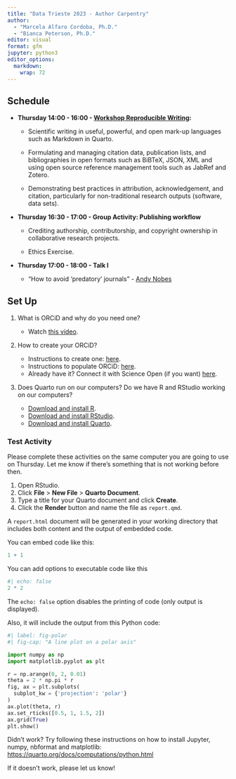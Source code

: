 ```yaml
---
title: "Data Trieste 2023 - Author Carpentry"
author: 
  - "Marcela Alfaro Cordoba, Ph.D."
  - "Bianca Peterson, Ph.D."
editor: visual
format: gfm
jupyter: python3
editor_options:
  markdown:
    wrap: 72
---
```


## Schedule

-   **Thursday 14:00 - 16:00 - [Workshop Reproducible
    Writing](https://CODATA-RDA-DataScienceSchools.github.io/Materials/blob/master/docs/DataTrieste2023/Quarto/AuthorCarpentry.html):**

    -   Scientific writing in useful, powerful, and open mark-up
        languages such as Markdown in Quarto.

    -   Formulating and managing citation data, publication lists, and
        bibliographies in open formats such as BiBTeX, JSON, XML and
        using open source reference management tools such as JabRef and
        Zotero.

    -   Demonstrating best practices in attribution, acknowledgement,
        and citation, particularly for non-traditional research outputs
        (software, data sets).

-   **Thursday 16:30 - 17:00 - Group Activity: Publishing workflow**

    -   Crediting authorship, contributorship, and copyright ownership
        in collaborative research projects.

    -   Ethics Exercise.

-   **Thursday 17:00 - 18:00 - Talk I**

    -   "How to avoid 'predatory' journals" - [Andy
        Nobes](https://www.inasp.info/staff/andy-nobes-0)

## Set Up

1.  What is ORCiD and why do you need one?

    -   Watch [this video](https://vimeo.com/97150912).

2.  How to create your ORCiD?

    -   Instructions to create one:
        [here](https://authorcarpentry.github.io/orcid-profile/00-orcid-profile.html).
    -   Instructions to populate ORCiD:
        [here](https://authorcarpentry.github.io/orcid-profile/01-adding-works.html).
    -   Already have it? Connect it with Science Open (if you want)
        [here](http://blog.scienceopen.com/2016/06/orcid-integration-at-scienceopen/).

3.  Does Quarto run on our computers? Do we have R and RStudio working
    on our computers?
    
    -  [Download and install R](https://cran.r-project.org/bin/).
    -  [Download and install RStudio](https://posit.co/download/rstudio-desktop/).
    -  [Download and install Quarto](https://quarto.org/docs/download/).

### Test Activity

Please complete these activities on the same computer you are going to
use on Thursday. Let me know if there's something that is not working
before then.

1.  Open RStudio.
2.  Click **File** \> **New File** \> **Quarto Document**.
3.  Type a title for your Quarto document and click **Create**.
4.  Click the **Render** button and name the file as `report.qmd`.

A `report.html` document will be generated in your working directory
that includes both content and the output of embedded code.

You can embed code like this:

```r
1 + 1
```

You can add options to executable code like this

```r
#| echo: false
2 * 2
```

The `echo: false` option disables the printing of code (only output is
displayed).

Also, it will include the output from this Python code:

```python
#| label: fig-polar
#| fig-cap: "A line plot on a polar axis"

import numpy as np
import matplotlib.pyplot as plt

r = np.arange(0, 2, 0.01)
theta = 2 * np.pi * r
fig, ax = plt.subplots(
  subplot_kw = {'projection': 'polar'} 
)
ax.plot(theta, r)
ax.set_rticks([0.5, 1, 1.5, 2])
ax.grid(True)
plt.show()
```

Didn't work? Try following these instructions on how to install Jupyter,
numpy, nbformat and matplotlib:
<https://quarto.org/docs/computations/python.html>

If it doesn't work, please let us know!
